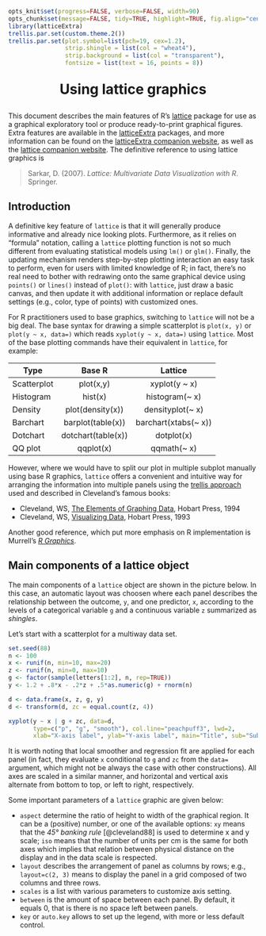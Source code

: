 <!--- Time-stamp: <2013-11-24 20:32:38 chl> -->

<!--- To generate HTML output:
library(knitr)
library(markdown)
knit("lattice.rmd", quiet=TRUE)
markdownToHTML("lattice.md", "lattice.html", stylesheet="styles.css", option=c("highlight_code", "toc"), title="Using lattice graphics")
browseURL("lattice.html")
-->


```r
opts_knit$set(progress=FALSE, verbose=FALSE, width=90)
opts_chunk$set(message=FALSE, tidy=TRUE, highlight=TRUE, fig.align="center")
library(latticeExtra)
trellis.par.set(custom.theme.2())
trellis.par.set(plot.symbol=list(pch=19, cex=1.2),
                strip.shingle = list(col = "wheat4"),
                strip.background = list(col = "transparent"), 
                fontsize = list(text = 16, points = 8))
```

<p style="font-size: 200%; font-weight: bold; text-align: center;">Using lattice graphics</p>


This document describes the main features of R's [lattice][1] package for
use as a graphical exploratory tool or produce ready-to-print graphical
figures. Extra features are available in the [latticeExtra][2] packages, and
more information can be found on the [latticeExtra companion website][3], as
well as the [lattice companion website][4]. The definitive reference to
using lattice graphics is

> Sarkar, D. (2007). *Lattice: Multivariate Data Visualization with
> R*. Springer.


## Introduction

A definitive key feature of `lattice` is that it will generally
produce informative and already nice looking plots. Furthermore, as it
relies on "formula" notation, calling a `lattice` plotting function
is not so much different from evaluating statistical models using
`lm()` or `glm()`. Finally, the updating mechanism renders
step-by-step plotting interaction an easy task to perform, even for
users with limited knowledge of R; in fact, there's no real need to
bother with redrawing onto the same graphical device using `points()`
or `lines()` instead of `plot()`: with `lattice`, just draw a basic
canvas, and then update it with additional information or replace
default settings (e.g., color, type of points) with customized ones.

For R practitioners used to base graphics, switching to `lattice`
will not be a big deal. The base syntax for drawing a simple
scatterplot is `plot(x, y)` or `plot(y ~ x, data=)` which reads
`xyplot(y ~ x, data=)` using `lattice`. Most of the base plotting
commands have their equivalent in `lattice`, for example:

| Type        | Base R            | Lattice              |
| ----------- |:-----------------:|:--------------------:|
| Scatterplot | plot(x,y)         | xyplot(y ~ x)        |
| Histogram   | hist(x)           | histogram(~ x)       |
| Density     | plot(density(x))  | densityplot(~ x)     |
| Barchart    | barplot(table(x)) | barchart(xtabs(~ x)) |
| Dotchart    | dotchart(table(x))| dotplot(x)           |
| QQ plot     | qqplot(x)         | qqmath(~ x)          |


However, where we would have to split our plot in multiple subplot manually
using base R graphics, `lattice` offers a convenient and intuitive way for
arranging the information into multiple panels using the
[trellis approach][5] used and described in Cleveland's famous
books:

- Cleveland, WS, [The Elements of Graphing Data](http://goo.gl/NmC9to), Hobart Press, 1994
- Cleveland, WS, [Visualizing Data](http://goo.gl/mmnt6k), Hobart Press, 1993

Another good reference, which put more emphasis on R implementation
is Murrell's [*R Graphics*][6].


## Main components of a lattice object

The main components of a `lattice` object are shown in the picture
below. In this case, an automatic layout was choosen where each panel
describes the relationship between the outcome, `y`, and one
predictor, `x`, according to the levels of a categorical variable `g`
and a continuous variable `z` summarized as *shingles*.

Let's start with a scatterplot for a multiway data set.
```r
set.seed(88)
n <- 100
x <- runif(n, min=10, max=20)
z <- runif(n, min=0, max=10)
g <- factor(sample(letters[1:2], n, rep=TRUE))
y <- 1.2 + .8*x - .2*z + .5*as.numeric(g) + rnorm(n)

d <- data.frame(x, z, g, y)
d <- transform(d, zc = equal.count(z, 4))

xyplot(y ~ x | g + zc, data=d,
       type=c("p", "g", "smooth"), col.line="peachpuff3", lwd=2,
       xlab="X-axis label", ylab="Y-axis label", main="Title", sub="Subtitle")
```

It is worth noting that local smoother and regression fit are applied
for each panel (in fact, they evaluate `x` conditional to `g` and `zc`
from the `data=` argument, which might not be always the case with
other constructions). All axes are scaled in a similar manner, and 
horizontal and vertical axis alternate from bottom to top, or left to
right, respectively.

Some important parameters of a `lattice` graphic are given below:

- `aspect` determine the ratio of height to width of the graphical
region. It can be a (positive) number, or one of the available options:
`xy` means that the *45° banking rule* [@cleveland88] is used to
determine x and y scale; `iso` means that the number of units per cm
is the same for both axes which implies that relation between physical
distance on the display and in the data scale is respected.
- `layout` describes the arrangement of panel as columns by rows;
  e.g., `layout=c(2, 3)` means to display the panel in a grid composed
  of two columns and three rows. 
- `scales` is a list with various parameters to customize axis setting.
- `between` is the amount of space between each panel. By default, it
  equals 0, that is there is no space left between panels.
- `key` or `auto.key` allows to set up the legend, with more or less
  default control.



[1]: http://cran.r-project.org/web/packages/lattice/index.html
[2]: http://cran.r-project.org/web/packages/latticeExtra/index.html
[3]: http://latticeextra.r-forge.r-project.org/
[4]: http://lmdvr.r-forge.r-project.org/
[5]: http://stat.bell-labs.com/project/trellis/wwww.html
[6]: https://www.stat.auckland.ac.nz/~paul/RGraphics/rgraphics.html
